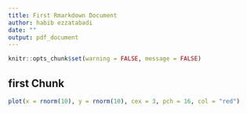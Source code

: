 ```yaml
---
title: First Rmarkdown Document
author: habib ezzatabadi
date: ""
output: pdf_document
---
```


```r
knitr::opts_chunk$set(warning = FALSE, message = FALSE)
```


## first Chunk 

```r
plot(x = rnorm(10), y = rnorm(10), cex = 3, pch = 16, col = "red")
```



